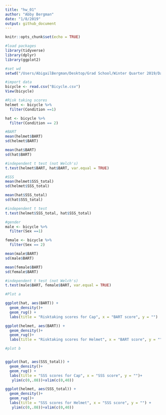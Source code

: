 ```yaml
---
title: "hw_01"
author: "Abby Bergman"
date: "1/8/2019"
output: github_document
---
```


```r
knitr::opts_chunk$set(echo = TRUE)
```

```r
#load packages
library(tidyverse)
library(dplyr)
library(ggplot2)
```

```r
#set wd
setwd("/Users/AbigailBergman/Desktop/Grad School/Winter Quarter 2019/Data Science/datascience_repo/week_01/hw_01")

#import data
bicycle <- read.csv("Bicycle.csv")
View(bicycle)
```

```r
#Risk taking scores
helmet <- bicycle %>%
  filter(Condition ==1)

hat <- bicycle %>%
  filter(Condition == 2)

#BART
mean(helmet$BART)
sd(helmet$BART)

mean(hat$BART)  
sd(hat$BART)

#independent t test (not Welch's)
t.test(helmet$BART, hat$BART, var.equal = TRUE)
```

```r
#SSS
mean(helmet$SSS_total)
sd(helmet$SSS_total)

mean(hat$SSS_total)
sd(hat$SSS_total)

#independent t test
t.test(helmet$SSS_total, hat$SSS_total)
```


```r
#gender
male <- bicycle %>%
  filter(Sex ==1)

female <- bicycle %>%
  filter(Sex == 2)

mean(male$BART)
sd(male$BART)

mean(female$BART)  
sd(female$BART)

#independent t test (not Welch's)
t.test(male$BART, female$BART, var.equal = TRUE)

```

```r
#Plot a

ggplot(hat, aes(BART)) +
  geom_density()+
  geom_rug() +
  labs(title = "Risktaking scores for Cap", x = "BART score", y = "")

ggplot(helmet, aes(BART)) +
  geom_density()+
  geom_rug()+
  labs(title = "Risktaking scores for Helmet", x = "BART score", y = "")
```

```r
#plot b


ggplot(hat, aes(SSS_total)) +
  geom_density()+
  geom_rug() +
  labs(title = "SSS scores for Cap", x = "SSS score", y = "")+
   ylim(c(0,.08))+xlim(c(0,40))

ggplot(helmet, aes(SSS_total)) +
  geom_density()+
  geom_rug()+
  labs(title = "SSS scores for Helmet", x = "SSS score", y = "") +
   ylim(c(0,.08))+xlim(c(0,40))

```

